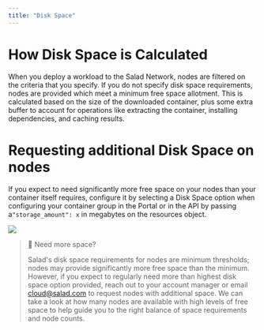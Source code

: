 ```yaml
---
title: "Disk Space"
---
```


# How Disk Space is Calculated

When you deploy a workload to the Salad Network, nodes are filtered on the criteria that you specify. If you do not specify disk space requirements, nodes are provided which meet a minimum free space allotment. This is calculated based on the size of the downloaded container, plus some extra buffer to account for operations like extracting the container, installing dependencies, and caching results.

# Requesting additional Disk Space on nodes

If you expect to need significantly more free space on your nodes than your container itself requires, configure it by selecting a Disk Space option when configuring your container group in the Portal or in the API by passing a`"storage_amount": x` in megabytes on the resources object.

<img src="container-engine/images/270e77f-image.png"/>


> 📘 Need more space?
>
> Salad's disk space requirements for nodes are minimum thresholds; nodes may provide significantly more free space than the minimum. However, if you expect to regularly need more than highest disk space option provided, reach out to your account manager or email [cloud@salad.com](mailto:cloud@salad.com) to request nodes with additional space. We can take a look at how many nodes are available with high levels of free space to help guide you to the right balance of space requirements and node counts.
